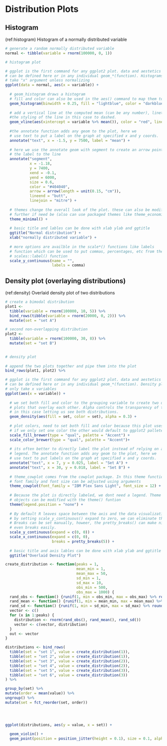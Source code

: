 # Distribution Plots

## Histogram

(ref:histogram) Histogram of a normally distributed variable
```r
# generate a random normally distributed variable
normal <- tibble(variable = rnorm(100000, 0, 1))

# histogram plot

# ggplot is the first command for any ggplot2 plot. data and aestetics aes()
# can be defined here or in any individual geom_*(function). Histograms only 
# take "x" argument unless normalizing
ggplot(data = normal, aes(x = variable)) + 
  
  # geom_histogram draws a histogram
  # fill and color can also be used in the aes() command to map them to data
  geom_histogram(binwidth = 0.25, fill = "lightblue", color = "darkblue") +
  
  # add a vertical line at the computed mean (can be any number), linetype controls
  #the styling of the line in this case to dashed.
  geom_vline(aes(xintercept = variable %>% mean()), color = "red", linetype = "dashed") +
  
  #the annotate function adds any geom to the plot, here we
  # use text to put a label on the graph at specified x and y coords.
  annotate("text", x = -1.5, y = 7500, label = "mean") +
  
  # here we use the annotate geom with segment to create an arrow pointing from
  # the label to the line
  annotate("segment",
           x = -1.18,
           y = 7400,
           xend = -0.1,
           yend = 6000,
           size = 0.6,
           color = "#404040",
           arrow = arrow(length = unit(0.15, "cm")),
           lineend = "butt",
           linejoin = "mitre") +
  
  # themes change the overall look of the plot. these can also be modified
  # further if need be (also can use packaged themes like theme_economist)
  theme_minimal() +
  
  # basic title and lables can be done with xlab ylab and ggtitle
  ggtitle("Normal distribution") +
  xlab("normally distributed variable") +
  
  # more options are availble in the scale*() functions like labels
  # function which can be used to put commas, percentages, etc from the 
  # scales::label() function
  scale_y_continuous(name = "",
                     labels = comma)  

```

## Density plot (overlaying distributions)

(ref:density) Overlaid density plot of two distributions
```r
# create a bimodal distribution
plot1 <- 
  tibble(variable = rnorm(100000, 10, 5)) %>% 
  bind_rows(tibble(variable = rnorm(20000, 0, 2))) %>% 
  mutate(set = "set A")

# second non-overlapping distribution  
plot2 <- 
  tibble(variable = rnorm(100000, 30, 8)) %>%
  mutate(set = "set B")
 

# density plot
   
# append the two plots together and pipe them into the plot
bind_rows(plot1, plot2) %>% 

# ggplot is the first command for any ggplot2 plot. data and aestetics aes()
# can be defined here or in any individual geom_*(function). Density plots
# only take x variables
ggplot(aes(x = variable)) + 
  
  # we set both fill and color to the grouping variable to create two density
  # plots that overlay each other. Alpha controls the transparency of the plot
  # in this case letting us see both distributions.
  geom_density(aes(fill = set, color = set), alpha = 0.3) +
  
  # plot colors, need to set both fill and color because this plot uses both.
  # if we only set one color the other would default to ggplot2 pallete.
  scale_fill_brewer(type = "qual", palette = "Accent") +
  scale_color_brewer(type = "qual", palette = "Accent")+
  
  # its often better to directly label the plot instead of relying on a
  # legend. The annotate function adds any geom to the plot, here we
  # use text to put labels on the graph at specified x and y coords.
  annotate("text", x = 7, y = 0.025, label = "Set A") +
  annotate("text", x = 30, y = 0.018, label = "Set B") +
  
  # theme_cowplot comes from the cowplot package. In this theme function
  # font family and font size can be adjusted using arguments
  theme_cowplot(font_family = "IBM Plex Sans Light", font_size = 12) +
  
  # Because the plot is directly labeled, we dont need a legend. Theme
  # objects can be modified with the theme() funtion
  theme(legend.position = "none") +
  
  # By default R leaves space between the axis and the data visualization.
  # by setting scale_y_continuous() expand to zero, we can eliminate this.
  # Breaks can be set manually, howeer, the pretty_breaks() can make nice
  # even breaks easily.
  scale_y_continuous(expand = c(0, 0)) +
  scale_x_continuous(expand = c(0, 0),
                     breaks = pretty_breaks(5)) +
  
  # basic title and axis lables can be done with xlab ylab and ggtitle
  ggtitle("Overlaid Density Plot")

```




```r
create_distribution <- function(peaks = 1,
                                mean_min = 1, 
                                mean_max = 50,
                                sd_min = 1,
                                sd_max = 10,
                                obs_min = 500,
                                obs_max = 1000) {
  rand_obs <- function() {runif(1, min = obs_min, max = obs_max) %>% round(0)}
  rand_mean <- function() {runif(1, min = mean_min, max = mean_max) %>% round(0)}
  rand_sd <- function() {runif(1, min = sd_min, max = sd_max) %>% round(0)}
  vector <- c()
  for (x in 1:peaks) {
    distribution <- rnorm(rand_obs(), rand_mean(), rand_sd())
    vector <- c(vector, distribution)
  }
  out <- vector
}

distributions <- bind_rows(
  tibble(set = "set 1", value = create_distribution(1)),
  tibble(set = "set 2", value = create_distribution(1)),
  tibble(set = "set 3", value = create_distribution(2)),
  tibble(set = "set 4", value = create_distribution(2)),
  tibble(set = "set 5", value = create_distribution(3)),
  tibble(set = "set 6", value = create_distribution(3))
) %>% 

group_by(set) %>% 
mutate(order = mean(value)) %>% 
ungroup() %>%  
mutate(set = fct_reorder(set, order))


     

ggplot(distributions, aes(y = value, x = set)) +
  
  geom_violin() +
  geom_point(position = position_jitter(height = 0.1), size = 0.1, alpha = 0.5) +
  

```

